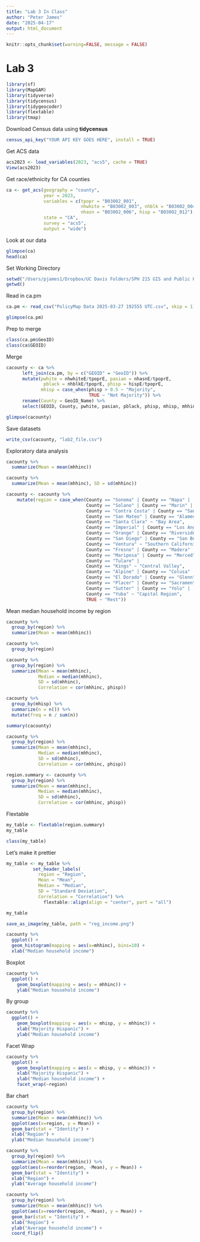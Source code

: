 ```yaml
---
title: "Lab 3 In Class"
author: "Peter James"
date: "2025-04-17"
output: html_document
---
```


```r
knitr::opts_chunk$set(warning=FALSE, message = FALSE)
```

# Lab 3

```r
library(sf)
library(MapGAM)
library(tidyverse)
library(tidycensus)
library(tidygeocoder)
library(flextable)
library(tmap)
```

Download Census data using **tidycensus**

```r
census_api_key("YOUR API KEY GOES HERE", install = TRUE)
```

Get ACS data

```r
acs2023 <- load_variables(2023, "acs5", cache = TRUE)
View(acs2023)
```

Get race/ethnicity for CA counties
```r
ca <- get_acs(geography = "county", 
              year = 2023,
              variables = c(tpopr = "B03002_001", 
                            nhwhite = "B03002_003", nhblk = "B03002_004", 
                            nhasn = "B03002_006", hisp = "B03002_012"), 
              state = "CA",
              survey = "acs5",
              output = "wide")
```

Look at our data
```r
glimpse(ca)
head(ca)
```

Set Working Directory
```r
setwd("/Users/pjames1/Dropbox/UC Davis Folders/SPH 215 GIS and Public Health/Github_Website/SPH215/")
getwd()
```

Read in ca.pm
```r
ca.pm <- read_csv("PolicyMap Data 2025-03-27 192555 UTC.csv", skip = 1)
```

```r
glimpse(ca.pm)
```
Prep to merge
```r
class(ca.pm$GeoID)
class(ca$GEOID)
```

Merge
```r
cacounty <- ca %>% 
      left_join(ca.pm, by = c("GEOID" = "GeoID")) %>%
      mutate(pwhite = nhwhiteE/tpoprE, pasian = nhasnE/tpoprE, 
              pblack = nhblkE/tpoprE, phisp = hispE/tpoprE,
             mhisp = case_when(phisp > 0.5 ~ "Majority",
                               TRUE ~ "Not Majority")) %>%
      rename(County = GeoID_Name) %>%
      select(GEOID, County, pwhite, pasian, pblack, phisp, mhisp, mhhinc)

glimpse(cacounty)
```

Save datasets
```r
write_csv(cacounty, "lab2_file.csv")
```

Exploratory data analysis

```r
cacounty %>%
  summarize(Mean = mean(mhhinc))

cacounty %>%
  summarize(Mean = mean(mhhinc), SD = sd(mhhinc))
```

```r
cacounty <- cacounty %>%
    mutate(region = case_when(County == "Sonoma" | County == "Napa" | 
                              County == "Solano" | County == "Marin" | 
                              County == "Contra Costa" | County == "San Francisco" |
                              County == "San Mateo" | County == "Alameda" | 
                              County == "Santa Clara" ~ "Bay Area",
                              County == "Imperial" | County == "Los Angeles" | 
                              County == "Orange" | County == "Riverside" |
                              County == "San Diego" | County == "San Bernardino" |
                              County == "Ventura" ~ "Southern California",
                              County == "Fresno" | County == "Madera" | 
                              County == "Mariposa" | County == "Merced" | 
                              County == "Tulare" | 
                              County == "Kings" ~ "Central Valley",
                              County == "Alpine" | County == "Colusa" |
                              County == "El Dorado" | County == "Glenn" |
                              County == "Placer" | County == "Sacramento" |
                              County == "Sutter" | County == "Yolo" |
                              County == "Yuba" ~ "Capital Region",
                              TRUE ~ "Rest"))
```

Mean median household income by region
```r
cacounty %>%
  group_by(region) %>%
  summarize(Mean = mean(mhhinc))
```

```r
cacounty %>%
  group_by(region) 
```

```r
cacounty %>%
  group_by(region) %>%
  summarize(Mean = mean(mhhinc),
            Median = median(mhhinc),
            SD = sd(mhhinc),
            Correlation = cor(mhhinc, phisp))
```

```r
cacounty %>%
  group_by(mhisp) %>%
  summarize(n = n()) %>%
  mutate(freq = n / sum(n))
```

```r
summary(cacounty)
```

```r
cacounty %>%
  group_by(region) %>%
  summarize(Mean = mean(mhhinc),
            Median = median(mhhinc),
            SD = sd(mhhinc),
            Correlation = cor(mhhinc, phisp))
```

```r
region.summary <- cacounty %>%
  group_by(region) %>%
  summarize(Mean = mean(mhhinc),
            Median = median(mhhinc),
            SD = sd(mhhinc),
            Correlation = cor(mhhinc, phisp))
```

Flextable

```r
my_table <- flextable(region.summary)
my_table

class(my_table)
```

Let's make it prettier

```r
my_table <- my_table %>%
          set_header_labels(
            region = "Region",
            Mean = "Mean",
            Median = "Median",
            SD = "Standard Deviation",
            Correlation = "Correlation") %>%
              flextable::align(align = "center", part = "all")

my_table
```

```r
save_as_image(my_table, path = "reg_income.png")

```


```r
cacounty %>%
  ggplot() + 
  geom_histogram(mapping = aes(x=mhhinc), bins=10) +
  xlab("Median household income")
```

Boxplot

```r
cacounty %>%
  ggplot() +
    geom_boxplot(mapping = aes(y = mhhinc)) +
    ylab("Median household income")
```

By group
```r
cacounty %>%
  ggplot() +
    geom_boxplot(mapping = aes(x = mhisp, y = mhhinc)) +
    xlab("Majority Hispanic") +
    ylab("Median household income")
```

Facet Wrap
```r
cacounty %>%
  ggplot() +
    geom_boxplot(mapping = aes(x = mhisp, y = mhhinc)) +
    xlab("Majority Hispanic") +
    ylab("Median household income") +
    facet_wrap(~region) 
```
Bar chart
```r
cacounty %>%
  group_by(region) %>%
  summarize(Mean = mean(mhhinc)) %>%
  ggplot(aes(x=region, y = Mean)) +
  geom_bar(stat = "Identity") +
  xlab("Region") +
  ylab("Median household income")
```
```r
cacounty %>%
  group_by(region) %>%
  summarize(Mean = mean(mhhinc)) %>%
  ggplot(aes(x=reorder(region, -Mean), y = Mean)) +
  geom_bar(stat = "Identity") +
  xlab("Region") +
  ylab("Average household income")
```

```r
cacounty %>%
  group_by(region) %>%
  summarize(Mean = mean(mhhinc)) %>%
  ggplot(aes(x=reorder(region, -Mean), y = Mean)) +
  geom_bar(stat = "Identity") +
  xlab("Region") +
  ylab("Average household income") +
  coord_flip()
```

